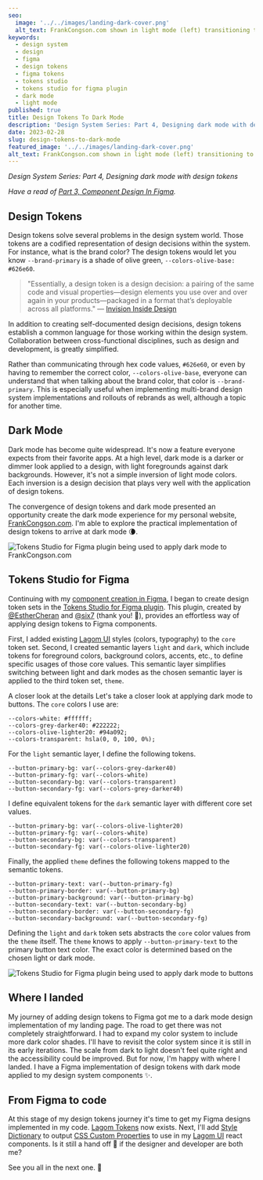 ```yaml
---
seo:
  image: '../../images/landing-dark-cover.png'
  alt_text: FrankCongson.com shown in light mode (left) transitioning to dark mode (right)
keywords:
  - design system
  - design
  - figma
  - design tokens
  - figma tokens
  - tokens studio
  - tokens studio for figma plugin
  - dark mode
  - light mode
published: true
title: Design Tokens To Dark Mode
description: 'Design System Series: Part 4, Designing dark mode with design tokens'
date: 2023-02-28
slug: design-tokens-to-dark-mode
featured_image: '../../images/landing-dark-cover.png'
alt_text: FrankCongson.com shown in light mode (left) transitioning to dark mode (right)
---
```


<section>

_Design System Series: Part 4, Designing dark mode with design tokens_

_Have a read of [Part 3, Component Design In Figma](https://frankcongson.com/blog/component-design-in-figma)._

</section>

<section>

## Design Tokens

Design tokens solve several problems in the design system world. Those tokens are a codified representation of design decisions within the system. For instance, what is the brand color? The design tokens would let you know `--brand-primary` is a shade of olive green, `--colors-olive-base: #626e60`.

> "Essentially, a design token is a design decision: a pairing of the same code and visual properties—design elements you use over and over again in your products—packaged in a format that’s deployable across all platforms." — [Invision Inside Design](https://www.invisionapp.com/inside-design/design-tokens/)

In addition to creating self-documented design decisions, design tokens establish a common language for those working within the design system. Collaboration between cross-functional disciplines, such as design and development, is greatly simplified.

Rather than communicating through hex code values, `#626e60`, or even by having to remember the correct color, `--colors-olive-base`, everyone can understand that when talking about the brand color, that color is `--brand-primary`. This is especially useful when implementing multi-brand design system implementations and rollouts of rebrands as well, although a topic for another time.

</section>

<section>

## Dark Mode

Dark mode has become quite widespread. It's now a feature everyone expects from their favorite apps. At a high level, dark mode is a darker or dimmer look applied to a design, with light foregrounds against dark backgrounds. However, it's not a simple inversion of light mode colors. Each inversion is a design decision that plays very well with the application of design tokens.

The convergence of design tokens and dark mode presented an opportunity create the dark mode experience for my personal website, [FrankCongson.com](https://frankcongson.com/). I'm able to explore the practical implementation of design tokens to arrive at dark mode 🌘.

</section>

![Tokens Studio for Figma plugin being used to apply dark mode to FrankCongson.com](images/lagom-tokens-dark-mode.gif)

<section>

## Tokens Studio for Figma

Continuing with my [component creation in Figma](https://frankcongson.com/blog/component-design-in-figma), I began to create design token sets in the [Tokens Studio for Figma plugin](https://tokens.studio/). This plugin, created by [@EstherCheran](https://twitter.com/EstherCheran) and [@six7](https://twitter.com/six7) (thank you! 🙏), provides an effortless way of applying design tokens to Figma components.

First, I added existing [Lagom UI](https://lagom-ui.netlify.app/) styles (colors, typography) to the `core` token set. Second, I created semantic layers `light` and `dark`, which include tokens for foreground colors, background colors, accents, etc., to define specific usages of those core values. This semantic layer simplifies switching between light and dark modes as the chosen semantic layer is applied to the third token set, `theme`.

</section>

<ImageCaption
  image='images/tokens-studio-for-figma.png'
  altText='Tokens studio for Figma plugin showing a core token set (left), dark token set (middle), theme token set (right)'
  caption='Tokens studio for Figma plugin showing a core token set (left), dark token set (middle), theme token set (right)'
  emphasized
/>

<section>

A closer look at the details
Let's take a closer look at applying dark mode to buttons. The `core` colors I use are:

```
--colors-white: #ffffff;
--colors-grey-darker40: #222222;
--colors-olive-lighter20: #94a092;
--colors-transparent: hsla(0, 0, 100, 0%);
```

For the `light` semantic layer, I define the following tokens.

```
--button-primary-bg: var(--colors-grey-darker40)
--button-primary-fg: var(--colors-white)
--button-secondary-bg: var(--colors-transparent)
--button-secondary-fg: var(--colors-grey-darker40)
```

I define equivalent tokens for the `dark` semantic layer with different core set values.

```
--button-primary-bg: var(--colors-olive-lighter20)
--button-primary-fg: var(--colors-white)
--button-secondary-bg: var(--colors-transparent)
--button-secondary-fg: var(--colors-olive-lighter20)
```

Finally, the applied `theme` defines the following tokens mapped to the semantic tokens.

```
--button-primary-text: var(--button-primary-fg)
--button-primary-border: var(--button-primary-bg)
--button-primary-background: var(--button-primary-bg)
--button-secondary-text: var(--button-secondary-bg)
--button-secondary-border: var(--button-secondary-fg)
--button-secondary-background: var(--button-secondary-fg)
```

Defining the `light` and `dark` token sets abstracts the `core` color values from the `theme` itself. The `theme` knows to apply `--button-primary-text` to the primary button text color. The exact color is determined based on the chosen light or dark mode.

</section>

![Tokens Studio for Figma plugin being used to apply dark mode to buttons](images/lagom-tokens-dark-button.gif)

<section>

## Where I landed

My journey of adding design tokens to Figma got me to a dark mode design implementation of my landing page. The road to get there was not completely straightforward. I had to expand my color system to include more dark color shades. I'll have to revisit the color system since it is still in its early iterations. The scale from dark to light doesn't feel quite right and the accessibility could be improved. But for now, I'm happy with where I landed. I have a Figma implementation of design tokens with dark mode applied to my design system components ✨.

</section>

<ImageCaption
  image='images/landing-light-dark-comparison.png'
  altText='FrankCongson.com in light mode (left) and dark mode (right)'
  caption='FrankCongson.com in light mode (left) and dark mode (right)'
  emphasized
/>

<section>

## From Figma to code

At this stage of my design tokens journey it's time to get my Figma designs implemented in my code. [Lagom Tokens](https://github.com/fcongson/lagom-tokens) now exists. Next, I'll add [Style Dictionary](https://amzn.github.io/style-dictionary/#/) to output [CSS Custom Properties](https://css-tricks.com/a-complete-guide-to-custom-properties/) to use in my [Lagom UI](https://lagom-ui.netlify.app/) react components. Is it still a hand off 🤝 if the designer and developer are both me?

See you all in the next one. 👋

</section>
